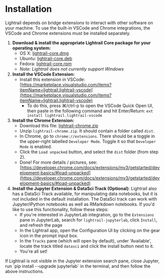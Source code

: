 
# Installation

Lightrail depends on bridge extensions to interact with other software on your machine. To use the built-in VSCode and Chrome integrations, the VSCode and Chrome extensions must be installed separately.

1. **Download & install the appropriate Lightrail Core package for your operating system:**
   - OS X: [lightrail-core.dmg](https://github.com/lightrail-ai/lightrail/releases/latest/download/lightrail-core.dmg)
   - Ubuntu: [lightrail-core.deb](https://github.com/lightrail-ai/lightrail/releases/latest/download/lightrail-core.deb)
   - Fedora: [lightrail-core.rpm](https://github.com/lightrail-ai/lightrail/releases/latest/download/lightrail-core.rpm)
   - *Note: Lightrail does not currently support Windows*
2. **Install the VSCode Extension:**
   - Install this extension in VSCode: [https://marketplace.visualstudio.com/items?itemName=lightrail.lightrail-vscode](https://marketplace.visualstudio.com/items?itemName=lightrail.lightrail-vscode)
      - To do this, press ⌘/ctrl-p to open the VSCode Quick Open UI, then paste in the following command and hit Enter/Return: `ext install lightrail.lightrail-vscode`
3. **Install the Chrome Extension:**
   - Download this file: [lightrail-chrome.zip](https://github.com/lightrail-ai/lightrail/releases/latest/download/lightrail-chrome.zip)
   - Unzip `lightrail-chrome.zip`. It should contain a folder called `dist`.
   - In Chrome, go to `chrome://extensions`. There should be a toggle in the upper-right labelled `Developer Mode`. Toggle it so that `Developer Mode` is enabled.
   - Click the `Load unpacked` button, and select the `dist` folder (from step 2).
   - Done! For more details / pictures, see: [https://developer.chrome.com/docs/extensions/mv3/getstarted/development-basics/#load-unpacked](https://developer.chrome.com/docs/extensions/mv3/getstarted/development-basics/#load-unpacked)
4. **Install the Jupyter Extension & DataSci Track (Optional)**: Lightrail also has a DataSci Track available, for manipulating data notebooks, but it is not included in the default installation. The DataSci track can work with Jupyter/iPython notebooks as well as RMarkdown notebooks. If you'd like to use this functionality, follow these steps:
   - If you're interested in JupyterLab integration, go to the `Extensions` pane in JupyterLab, search for `lightrail-jupyterlab`, click `Install`, and refresh the page
   - In the Lightrail app, open the Configuration UI by clicking on the gear icon in the prompt input box.
   - In the `Tracks` pane (which will open by default), under 'Available', locate the track titled `datasci` and click the install button next to it.
   - You're all set!

<Callout type="info" emoji="ℹ️">
  If Lightrail is not visible in the Jupyter extension search pane, close Jupyter, run `pip install --upgrade jupyterlab` in the terminal, and then follow the above instructions.   
</Callout>